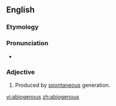 ==English==

===Etymology===
{{suffix|abiogenetic|ous}}

===Pronunciation===
* {{a|US}} {{IPA|/æb.iˈɑd͡ʒ.ə.nəs/}}

===Adjective===
{{en-adj|-}}

# {{biology}} Produced by [[spontaneous]] generation.

[[vi:abiogenous]]
[[zh:abiogenous]]